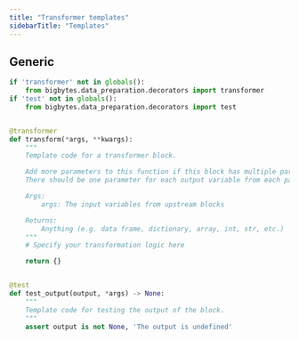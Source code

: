 ```yaml
---
title: "Transformer templates"
sidebarTitle: "Templates"
---
```


## Generic

```python
if 'transformer' not in globals():
    from bigbytes.data_preparation.decorators import transformer
if 'test' not in globals():
    from bigbytes.data_preparation.decorators import test


@transformer
def transform(*args, **kwargs):
    """
    Template code for a transformer block.

    Add more parameters to this function if this block has multiple parent blocks.
    There should be one parameter for each output variable from each parent block.

    Args:
        args: The input variables from upstream blocks

    Returns:
        Anything (e.g. data frame, dictionary, array, int, str, etc.)
    """
    # Specify your transformation logic here

    return {}


@test
def test_output(output, *args) -> None:
    """
    Template code for testing the output of the block.
    """
    assert output is not None, 'The output is undefined'
```
